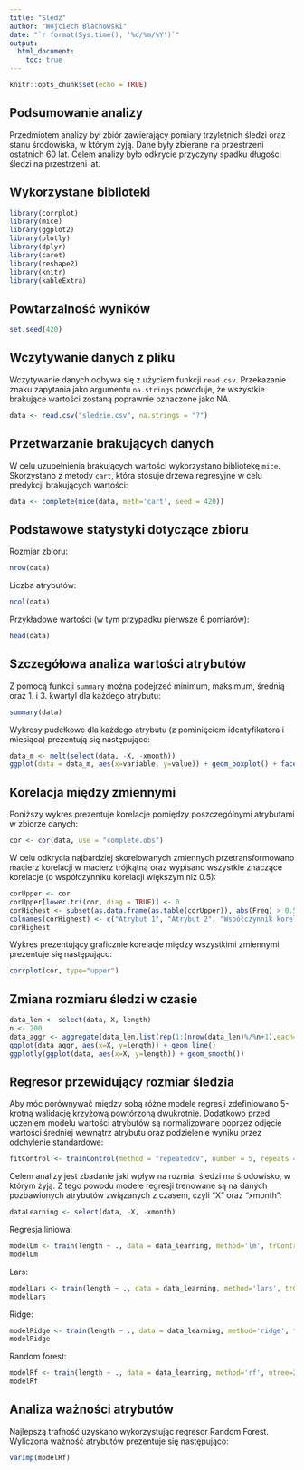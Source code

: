 ```yaml
---
title: "Sledz"
author: "Wojciech Blachowski"
date: "`r format(Sys.time(), '%d/%m/%Y')`"
output: 
  html_document:
    toc: true
---
```


```r
knitr::opts_chunk$set(echo = TRUE)
```

## Podsumowanie analizy
Przedmiotem analizy był zbiór zawierający pomiary trzyletnich śledzi oraz stanu środowiska, w którym żyją. Dane były zbierane na przestrzeni ostatnich 60 lat. Celem analizy było odkrycie przyczyny spadku długości śledzi na przestrzeni lat.

## Wykorzystane biblioteki
```r
library(corrplot)
library(mice)
library(ggplot2)
library(plotly)
library(dplyr)
library(caret)
library(reshape2)
library(knitr)
library(kableExtra)
```
## Powtarzalność wyników
```r
set.seed(420)
```
## Wczytywanie danych z pliku
Wczytywanie danych odbywa się z użyciem funkcji `read.csv`. Przekazanie znaku zapytania jako argumentu `na.strings` powoduje, że wszystkie brakujące wartości zostaną poprawnie oznaczone jako NA.
```r
data <- read.csv("sledzie.csv", na.strings = "?")
```
## Przetwarzanie brakujących danych
W celu uzupełnienia brakujących wartości wykorzystano bibliotekę `mice`. Skorzystano z metody `cart`, która stosuje drzewa regresyjne w celu predykcji brakujących wartości:
```r
data <- complete(mice(data, meth='cart', seed = 420))
```
## Podstawowe statystyki dotyczące zbioru
Rozmiar zbioru:
```r
nrow(data)
```
Liczba atrybutów:
```r
ncol(data)
```
Przykładowe wartości (w tym przypadku pierwsze 6 pomiarów):
```r
head(data)
```

## Szczegółowa analiza wartości atrybutów
Z pomocą funkcji `summary` można podejrzeć minimum, maksimum, średnią oraz 1. i 3. kwartyl dla każdego atrybutu:
```r
summary(data)
```
Wykresy pudełkowe dla każdego atrybutu (z pominięciem identyfikatora i miesiąca) prezentują się następująco:
```r
data_m <- melt(select(data, -X, -xmonth))
ggplot(data = data_m, aes(x=variable, y=value)) + geom_boxplot() + facet_wrap( ~ variable, scales="free", ncol = 4)
```

## Korelacja między zmiennymi
Poniższy wykres prezentuje korelacje pomiędzy poszczególnymi atrybutami w zbiorze danych:
```r
cor <- cor(data, use = "complete.obs")
```
W celu odkrycia najbardziej skorelowanych zmiennych przetransformowano macierz korelacji w macierz trójkątną oraz wypisano wszystkie znaczące korelacje (o współczynniku korelacji większym niż 0.5):
```r
corUpper <- cor
corUpper[lower.tri(cor, diag = TRUE)] <- 0
corHighest <- subset(as.data.frame(as.table(corUpper)), abs(Freq) > 0.5)[order(-abs(corHighest$Freq)),]
colnames(corHighest) <- c("Atrybut 1", "Atrybut 2", "Współczynnik korelacji")
corHighest
```
Wykres prezentujący graficznie korelacje między wszystkimi zmiennymi prezentuje się następująco:
```r
corrplot(cor, type="upper")
```

## Zmiana rozmiaru śledzi w czasie
```r
data_len <- select(data, X, length)
n <- 200
data_aggr <- aggregate(data_len,list(rep(1:(nrow(data_len)%/%n+1),each=n,len=nrow(data_len))),mean)[-1]
ggplot(data_aggr, aes(x=X, y=length)) + geom_line()
ggplotly(ggplot(data, aes(x=X, y=length)) + geom_smooth())
```
## Regresor przewidujący rozmiar śledzia
Aby móc porównywać między sobą różne modele regresji zdefiniowano 5-krotną walidację krzyżową powtórzoną dwukrotnie. Dodatkowo przed uczeniem modelu wartości atrybutów są normalizowane poprzez odjęcie wartości średniej wewnątrz atrybutu oraz podzielenie wyniku przez odchylenie standardowe:
```r
fitControl <- trainControl(method = "repeatedcv", number = 5, repeats = 2, preProcOptions = c('scale', 'center'))  
```
Celem analizy jest zbadanie jaki wpływ na rozmiar śledzi ma środowisko, w którym żyją. Z tego powodu modele regresji trenowane są na danych pozbawionych atrybutów związanych z czasem, czyli "X" oraz "xmonth":
```r
dataLearning <- select(data, -X, -xmonth)
```
Regresja liniowa:
```r
modelLm <- train(length ~ ., data = data_learning, method='lm', trControl=fitControl)
modelLm
```
Lars:
```r
modelLars <- train(length ~ ., data = data_learning, method='lars', trControl=fitControl)
modelLars
```
Ridge:
```r
modelRidge <- train(length ~ ., data = data_learning, method='ridge', trControl=fitControl)
modelRidge
```
Random forest:
```r
modelRf <- train(length ~ ., data = data_learning, method='rf', ntree=25, importance=T, trControl=fitControl)
modelRf
```
## Analiza ważności atrybutów 
Najlepszą trafność uzyskano wykorzystując regresor Random Forest. Wyliczona ważność atrybutów prezentuje się następująco: 
```r
varImp(modelRf)
```